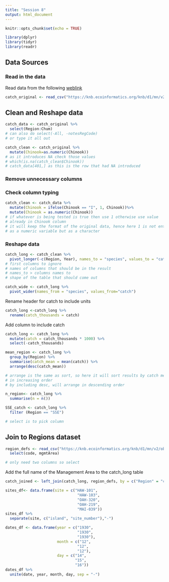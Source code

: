 ```yaml
---
title: "Session 8"
output: html_document
---
```


```r
knitr::opts_chunk$set(echo = TRUE)
```

```r
library(dplyr)
library(tidyr)
library(readr)
```


## Data Sources



### Read in the data


Read data from the following [weblink](https://knb.ecoinformatics.org/knb/d1/mn/v2/object/df35b.302.1)


```r
catch_original <- read_csv("https://knb.ecoinformatics.org/knb/d1/mn/v2/object/df35b.302.1")
```


## Clean and Reshape data

```r
catch_data <- catch_original %>%
  select(Region:Chum)
# can also do select(-All, -notesRegCode)
# or type it all out
```

```r
catch_clean <- catch_original %>%
  mutate(Chinook=as.numeric(Chinook))
# as it introduces NA check those values
# which(is.na(catch_clean$Chinook))
# catch_data[401,] as this is the row that had NA introduced
```

### Remove unnecessary columns

### Check column typing

```r
catch_clean <- catch_data %>%
  mutate(Chinook = ifelse(Chinook == "I", 1, Chinook))%>%
  mutate(Chinook = as.numeric(Chinook))
# if whatever is being tested is true then use 1 otherwise use value 
# already in Chinook column
# it will keep the format of the original data, hence here 1 is not entered
# as a numeric variable but as a character
```


### Reshape data

```r
catch_long <- catch_clean %>%
  pivot_longer(-c(Region, Year), names_to = "species", values_to = "catch")
# first columns to ignore
# names of columns that should be in the result
# names_to > columns names to
# shape of the table that should come out
```

```r
catch_wide <- catch_long %>%
  pivot_wider(names_from = "species", values_from="catch")
```

Rename header for catch to include units

```r
catch_long <-catch_long %>%
  rename(catch_thousands = catch)
```

Add column to include catch 

```r
catch_long <- catch_long %>%
  mutate(catch = catch_thousands * 1000) %>%
  select(-catch_thousands)
```

```r
mean_region <- catch_long %>% 
  group_by(Region) %>% 
  summarise(catch_mean = mean(catch)) %>% 
  arrange(desc(catch_mean))

# arrange is the same as sort, so here it will sort results by catch mean
# in increasing order
# by including desc, will arrange in descending order
```

```r
n_region<- catch_long %>% 
  summarise(n = n())
```

```r
SSE_catch <- catch_long %>% 
  filter (Region == "SSE")

# select is to pick column
```

## Join to Regions dataset

```r
region_defs <- read_csv("https://knb.ecoinformatics.org/knb/d1/mn/v2/object/df35b.303.1") %>% 
  select(code, mgmtArea)

# only need two columns so select
```

Add the full name of the Management Area to the catch_long table
```r
catch_joined <- left_join(catch_long, region_defs, by = c("Region" = "code"))
```


```r
sites_df<- data.frame(site = c("HAW-101",
                                "HAW-103",
                                "OAH-320",
                                "OAH-219",
                                "MAI-039"))
sites_df %>% 
  separate(site, c("island", "site_number"),"-")
```

```r
dates_df <- data.frame(year = c("1930",
                                "1930",
                                "1930"),
                       month = c("12",
                                "12",
                                "12"),
                       day = c("14",
                               "15",
                               "16"))
dates_df %>% 
  unite(date, year, month, day, sep = "-")
```

